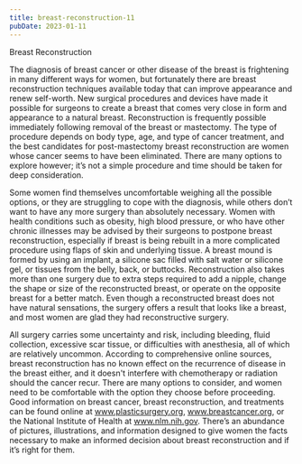 ```yaml
---
title: breast-reconstruction-11
pubDate: 2023-01-11
---
```


Breast Reconstruction

The diagnosis of breast cancer or other disease of the breast is frightening in many different ways for women, but fortunately there are breast reconstruction techniques available today that can improve appearance and renew self-worth. New surgical procedures and devices have made it possible for surgeons to create a breast that comes very close in form and appearance to a natural breast. Reconstruction is frequently possible immediately following removal of the breast or mastectomy. The type of procedure depends on body type, age, and type of cancer treatment, and the best candidates for post-mastectomy breast reconstruction are women whose cancer seems to have been eliminated. There are many options to explore however; it’s not a simple procedure and time should be taken for deep consideration.   

Some women find themselves uncomfortable weighing all the possible options, or they are struggling to cope with the diagnosis, while others don’t want to have any more surgery than absolutely necessary. Women with health conditions such as obesity, high blood pressure, or who have other chronic illnesses may be advised by their surgeons to postpone breast reconstruction, especially if breast is being rebuilt in a more complicated procedure using flaps of skin and underlying tissue. A breast mound is formed by using an implant, a silicone sac filled with salt water or silicone gel, or tissues from the belly, back, or buttocks. Reconstruction also takes more than one surgery due to extra steps required to add a nipple, change the shape or size of the reconstructed breast, or operate on the opposite breast for a better match. Even though a reconstructed breast does not have natural sensations, the surgery offers a result that looks like a breast, and most women are glad they had reconstructive surgery.

All surgery carries some uncertainty and risk, including bleeding, fluid collection, excessive scar tissue, or difficulties with anesthesia, all of which are relatively uncommon. According to comprehensive online sources, breast reconstruction has no known effect on the recurrence of disease in the breast either, and it doesn't interfere with chemotherapy or radiation should the cancer recur. There are many options to consider, and women need to be comfortable with the option they choose before proceeding. Good information on breast cancer, breast reconstruction, and treatments can be found online at www.plasticsurgery.org, www.breastcancer.org, or the National Institute of Health at www.nlm.nih.gov. There’s an abundance of pictures, illustrations, and information designed to give women the facts necessary to make an informed decision about breast reconstruction and if it’s right for them.